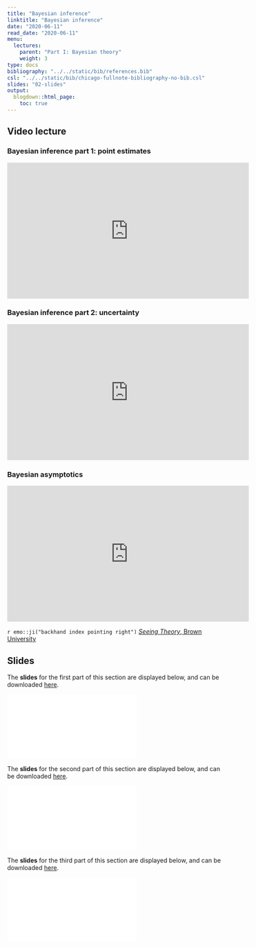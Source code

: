 ```yaml
---
title: "Bayesian inference"
linktitle: "Bayesian inference"
date: "2020-06-11"
read_date: "2020-06-11"
menu:
  lectures:
    parent: "Part I: Bayesian theory"
    weight: 3
type: docs
bibliography: "../../static/bib/references.bib"
csl: "../../static/bib/chicago-fullnote-bibliography-no-bib.csl"
slides: "02-slides"
output:
  blogdown::html_page:
    toc: true
---
```


## Video lecture


### Bayesian inference part 1: point estimates
<iframe width="560" height="315" src="https://www.youtube.com/embed/jFg7iYNFbQw" frameborder="0" allow="accelerometer; autoplay; encrypted-media; gyroscope; picture-in-picture" allowfullscreen></iframe>

### Bayesian inference part 2: uncertainty
<iframe width="560" height="315" src="https://www.youtube.com/embed/9QU9OnpgkH4" frameborder="0" allow="accelerometer; autoplay; encrypted-media; gyroscope; picture-in-picture" allowfullscreen></iframe>


### Bayesian asymptotics
<iframe width="560" height="315" src="https://www.youtube.com/embed/5b7e4IbixVM" frameborder="0" allow="accelerometer; autoplay; encrypted-media; gyroscope; picture-in-picture" allowfullscreen></iframe>

`r emo::ji("backhand index pointing right")` [*Seeing Theory*, Brown University](http://students.brown.edu/seeing-theory/bayesian-inference/index.html\#section3)

## Slides

The **slides** for the first part of this section are displayed below, and can be downloaded [here](/slides/slidesInference.pdf).

<html>
<body>
  <object data="/slides/slidesInference.pdf##view=fit" type="application/pdf" width="420" height="237">
        <embed src="/slides/slidesInference.pdf##view=fit" type="application/pdf"/>
  </object>
</body>
</html>

The **slides** for the second part of this section are displayed below, and can be downloaded [here](/slides/slidesUncertainty.pdf).

<html>
<body>
  <object data="/slides/slidesUncertainty.pdf##view=fit" type="application/pdf" width="420" height="237">
        <embed src="/slides/slidesUncertainty.pdf##view=fit" type="application/pdf"/>
  </object>
</body>
</html>

The **slides** for the third part of this section are displayed below, and can be downloaded [here](/slides/slidesAsymptotics.pdf).

<html>
<body>
  <object data="/slides/slidesAsymptotics.pdf##view=fit" type="application/pdf" width="420" height="237">
        <embed src="/slides/slidesAsymptotics.pdf##view=fit" type="application/pdf"/>
  </object>
</body>
</html>
